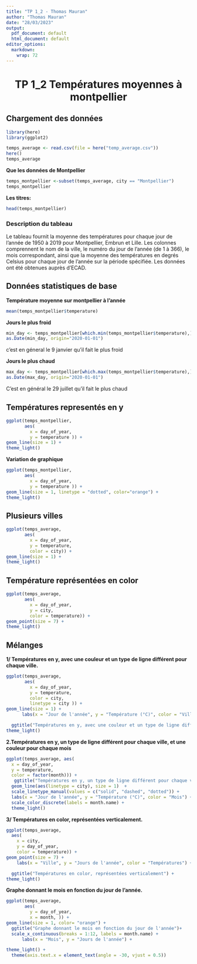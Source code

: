 ```yaml
---
title: "TP 1_2 - Thomas Mauran"
author: "Thomas Mauran"
date: "28/03/2023"
output:
  pdf_document: default
  html_document: default
editor_options:
  markdown:
    wrap: 72
---
```


# TP 1_2 Températures moyennes à montpellier {#sec-tp-1 style="text-align: center"}

## Chargement des données

```r
library(here)
library(ggplot2)

temps_average <- read.csv(file = here("temp_average.csv"))
here()
temps_average

```

**Que les données de Montpellier**

```r
temps_montpellier <-subset(temps_average, city == "Montpellier")
temps_montpellier
```

**Les titres:**

```r
head(temps_montpellier)
```

### Description du tableau

Le tableau fournit la moyenne des températures pour chaque jour de
l'année de 1950 à 2019 pour Montpellier, Embrun et Lille. Les colonnes
comprennent le nom de la ville, le numéro du jour de l'année (de 1 à
366), le mois correspondant, ainsi que la moyenne des températures en
degrés Celsius pour chaque jour de l'année sur la période spécifiée. Les
données ont été obtenues auprès d'ECAD.

## Données statistiques de base

**Température moyenne sur montpellier à l'année**

```r
mean(temps_montpellier$temperature)
```

**Jours le plus froid**

```r
min_day <- temps_montpellier[which.min(temps_montpellier$temperature),]$day_of_year
as.Date(min_day, origin="2020-01-01")
```

c'est en géneral le 9 janvier qu'il fait le plus froid

**Jours le plus chaud**

```r
max_day <- temps_montpellier[which.max(temps_montpellier$temperature),]$day_of_year
as.Date(max_day, origin="2020-01-01")
```

C'est en général le 29 juillet qu'il fait le plus chaud

## Températures representés en y

```r
ggplot(temps_montpellier, 
       aes(
         x = day_of_year, 
         y = temperature )) +
geom_line(size = 1) +
theme_light()
```

**Variation de graphique**

```r
ggplot(temps_montpellier, 
       aes(
         x = day_of_year, 
         y = temperature )) +
geom_line(size = 1, linetype = "dotted", color="orange") +
theme_light()
```

## Plusieurs villes

```r
ggplot(temps_average, 
       aes(
         x = day_of_year, 
         y = temperature, 
         color = city)) +
geom_line(size = 1) +
theme_light()
```

## Température représentées en color

```r
ggplot(temps_average, 
       aes(
         x = day_of_year, 
         y = city, 
         color = temperature)) +
geom_point(size = 7) +
theme_light()
```

## Mélanges

**1/ Températures en y, avec une couleur et un type de ligne différent
pour chaque ville.**

```r
ggplot(temps_average, 
       aes(
         x = day_of_year, 
         y = temperature, 
         color = city, 
         linetype = city )) +
geom_line(size = 1) +
      labs(x = "Jour de l'année", y = "Température (°C)", color = "Villes", linetype= "Villes") +

  ggtitle("Températures en y, avec une couleur et un type de ligne différent\n pour chaque ville")
theme_light()
```

**2.Températures en y, un type de ligne différent pour chaque ville, et
une couleur pour chaque mois**

```r
ggplot(temps_average, aes(
  x = day_of_year, 
  y = temperature, 
  color = factor(month))) +
   ggtitle("Températures en y, un type de ligne différent pour chaque ville,\n et une couleur pour chaque mois") +
  geom_line(aes(linetype = city), size = 1)  +
  scale_linetype_manual(values = c("solid", "dashed", "dotted")) +
  labs(x = "Jour de l'année", y = "Température (°C)", color = "Mois") +
  scale_color_discrete(labels = month.name) +
  theme_light()

```

**3/ Températures en color, représentées verticalement.**

```r
ggplot(temps_average, 
  aes(
    x = city, 
    y = day_of_year, 
    color = temperature)) +
geom_point(size = 7) +
    labs(x = "Ville", y = "Jours de l'année", color = "Températures") +

  ggtitle("Températures en color, représentées verticalement") +
theme_light()
```

**Graphe donnant le mois en fonction du jour de l'année.**

```r

ggplot(temps_average, 
       aes(
         y = day_of_year, 
         x = month, )) +
geom_line(size = 1, color= "orange") +
  ggtitle("Graphe donnant le mois en fonction du jour de l'année")+
  scale_x_continuous(breaks = 1:12, labels = month.name) +
      labs(x = "Mois", y = "Jours de l'année") +

theme_light() + 
  theme(axis.text.x = element_text(angle = -30, vjust = 0.5))
```
